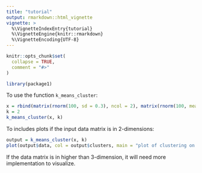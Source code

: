 ```yaml
---
title: "tutorial"
output: rmarkdown::html_vignette
vignette: >
  %\VignetteIndexEntry{tutorial}
  %\VignetteEngine{knitr::rmarkdown}
  %\VignetteEncoding{UTF-8}
---
```


```r
knitr::opts_chunk$set(
  collapse = TRUE,
  comment = "#>"
)
```

```r
library(package1)
```

To use the function `k_means_cluster`:

```r
x = rbind(matrix(rnorm(100, sd = 0.3), ncol = 2), matrix(rnorm(100, mean = 1, sd = 0.3), ncol = 2))
k = 2
k_means_cluster(x, k)
```

To includes plots if the input data matrix is in 2-dimensions:
```r
output = k_means_cluster(x, k)
plot(output$data, col = output$clusters, main = "plot of clustering on data", xlab = "output$data[,1]", ylab = "output$data[,2]")
```
If the data matrix is in higher than 3-dimension, it will need more implementation to visualize.

